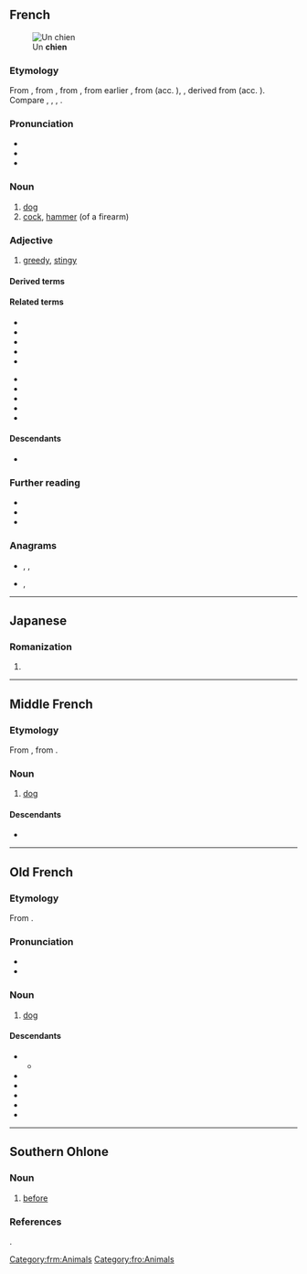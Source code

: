 {{also|Chien|chiên|chiến|chiền}}
==French==
[[File:Bloodhound 800.jpg|thumb|Un '''chien''']]

===Etymology===
From {{inh|fr|frm|chien}}, from {{inh|fr|fro|chien}}, from {{inh|fr|la|canis|canem}}, from earlier {{m|la|canēs}}, from {{inh|fr|itc-pro|*kō}} (acc. {{m|itc-pro|*kwanem}}), {{inh|fr|ine-pro|*ḱwn-i-}}, derived from {{m|ine-pro|*ḱwṓ}} (acc. {{m|ine-pro|*ḱwónm̥}}). Compare {{cog|gl|can}}, {{cog|it|cane}}, {{cog|pt|cão}}, {{cog|ro|câine}}.

===Pronunciation===
* {{fr-IPA}}
* {{audio|fr|Fr-chien.ogg|audio}}
* {{rhymes|fr|jɛ̃|s=1}}

===Noun===
{{fr-noun|m|f=+}}

# [[dog]]
# [[cock]], [[hammer]] (of a firearm)

===Adjective===
{{fr-adj}}

# {{lb|fr|Louisiana French}} [[greedy]], [[stingy]]

====Derived terms====
{{col3|fr
|à ne pas mettre un chien dehors
|chasse-chien
|chien à perdrix
|chien-assis
|chien chaud
|chien d'aveugle
|chien d'eau
|chien de chasse
|chien de garde
|chien de Jean de Nivelle
|chien de la casse
|chien de poche
|chien de prairie
|chien de terre
|chien hargneux a toujours l'oreille déchirée
|chien-loup
|chien policier
|chien qui aboie ne mord pas
|chien-rat
|chien tayau
|chiennaille
|chienne
|chienner
|chiennerie
|chiens écrasés
|comme chien et chat
|comme un chien dans un jeu de quilles
|crève-chien
|dent-de-chien
|en chien
|en chien de fusil
|entre chien et loup
|gros chien
|langue-de-chien
|les chats ne font pas des chiens
|les chiens aboient, la caravane passe
|les chiens ne font pas des chats
|maître-chien
|mal de chien
|malade comme un chien
|nom d'un chien
|peau-de-chienner
|pique-chien
|rompre les chiens
|se regarder en chiens de faïence
|six-chiens
|temps de chien
|tonnerre mes chiens
|tue-chien
|vie de chien
|yeux de chien battu
}}

====Related terms====
{{top2}}
* {{l|fr|canidé}}
* {{l|fr|canicule}}
* {{l|fr|canin}}
* {{l|fr|canine}}
* {{l|fr|chenêt}}
{{mid2}}
* {{l|fr|chenil}}
* {{l|fr|chenille}}
* {{l|fr|chiot}}
* {{l|fr|cynophile}}
* {{l|fr|cynophilie}}
{{bottom}}

====Descendants====
* {{desc|ht|chyen}}

===Further reading===
* {{R:TLFi}}
* {{R:Larousse}}
* {{R:Robert}}

===Anagrams===
* {{l|fr|chine}}, {{l|fr|Chine}}, {{l|fr|chiné}}
* {{l|fr|niche}}, {{l|fr|niché}}

{{C|fr|Dogs|Gun mechanisms|Male animals}}

----

==Japanese==

===Romanization===
{{ja-romaji}}

# {{ja-romanization of|ちえん}}

----

==Middle French==

===Etymology===
From {{inh|frm|fro|chien}}, from {{inh|frm|la|canis|canis, canem}}.

===Noun===
{{frm-noun|m}}

# [[dog]] {{gloss|animal}}

====Descendants====
* {{desc|fr|chien}}

[[Category:frm:Animals]]

----

==Old French==

===Etymology===
From {{inh|fro|la|canis|canis, canem}}.

===Pronunciation===
* {{IPA|fro|/ˈtʃjɛn/}}
* {{rhymes|fro|en|s=1}}

===Noun===
{{fro-noun|m}}

# [[dog]] {{gloss|animal}}

====Descendants====
* {{desc|frm|chien}}
** {{desc|fr|chien}}
* {{desc|roa-brg|chein}}
* {{desc|nrf|quiens}}
* {{desc|pcd|tchien|kien|quien}}
* {{desc|roa-tou|chian}}
* {{desc|wa|tchén}}

[[Category:fro:Animals]]

----

==Southern Ohlone==

===Noun===
{{head|css|preposition}}
# [[before]]

===References===
{{cite-book|author=Felipe Arroyo de la Cuesta|authorlink=Felipe Arroyo de la Cuesta|title=Grammar of the Mutsun language, spoken at the Mission of San Juan Bautista, Alta California|publisher=Cramoisy Press|year=1861|volume=IV|series=Shea’s Library of American Linguistics|url=https://www.gutenberg.org/files/11081/11081-h/11081-h.htm}}.